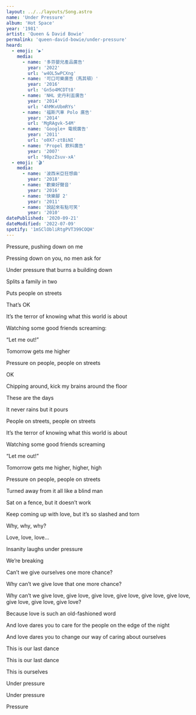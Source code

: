 ```yaml
---
layout: ../../layouts/Song.astro
name: 'Under Pressure'
album: 'Hot Space'
year: '1981'
artist: 'Queen & David Bowie'
permalink: 'queen-david-bowie/under-pressure'
heard:
  - emoji: '▶️'
    media:
      - name: '多芬嬰兒產品廣告'
        year: '2022'
        url: 'w4OL5wPCXng'
      - name: '可口可樂廣告（馬其頓）'
        year: '2016'
        url: 'Gn5o4MCDTt8'
      - name: 'NHL 史丹利盃廣告'
        year: '2014'
        url: '4hMKvUbmRYs'
      - name: '福斯汽車 Polo 廣告'
        year: '2014'
        url: 'MgRAgvk-54M'
      - name: 'Google+ 電視廣告'
        year: '2011'
        url: 'o0X7-ztBiNI'
      - name: 'Propel 飲料廣告'
        year: '2007'
        url: '98pzZsuv-xA'
  - emoji: '🎬'
    media:
      - name: '波西米亞狂想曲'
        year: '2018'
      - name: '歡樂好聲音'
        year: '2016'
      - name: '快樂腳 2'
        year: '2011'
      - name: '說起來有點可笑'
        year: '2010'
datePublished: '2020-09-21'
dateModified: '2022-07-09'
spotify: '1mSClObliRtgPVT399COQH'
---
```


<LyricSection>

Pressure, pushing down on me

Pressing down on you, no men ask for

Under pressure that burns a building down

Splits a family in two

Puts people on streets

That&rsquo;s OK

</LyricSection>

<LyricSection>

It&rsquo;s the terror of knowing what this world is about

Watching some good friends screaming:

&ldquo;Let me out!&rdquo;

</LyricSection>

<LyricSection>

Tomorrow gets me higher

Pressure on people, people on streets

OK

</LyricSection>

<LyricSection>

Chipping around, kick my brains around the floor

These are the days

It never rains but it pours

People on streets, people on streets

</LyricSection>

<LyricSection>

It&rsquo;s the terror of knowing what this world is about

Watching some good friends screaming

&ldquo;Let me out!&rdquo;

</LyricSection>

<LyricSection>

Tomorrow gets me higher, higher, high

Pressure on people, people on streets

</LyricSection>

<LyricSection>

Turned away from it all like a blind man

Sat on a fence, but it doesn&rsquo;t work

Keep coming up with love, but it&rsquo;s so slashed and torn

</LyricSection>

<LyricSection>

Why, why, why?

Love, love, love...

</LyricSection>

<LyricSection>

Insanity laughs under pressure

We&rsquo;re breaking

Can&rsquo;t we give ourselves one more chance?

Why can&rsquo;t we give love that one more chance?

Why can&rsquo;t we give love, give love, give love, give love, give love, give love, give love, give love, give love?

</LyricSection>

<LyricSection>

Because love is such an old-fashioned word

And love dares you to care for the people on the edge of the night

And love dares you to change our way of caring about ourselves

This is our last dance

This is our last dance

This is ourselves

</LyricSection>

<LyricSection>

Under pressure

Under pressure

Pressure

</LyricSection>
